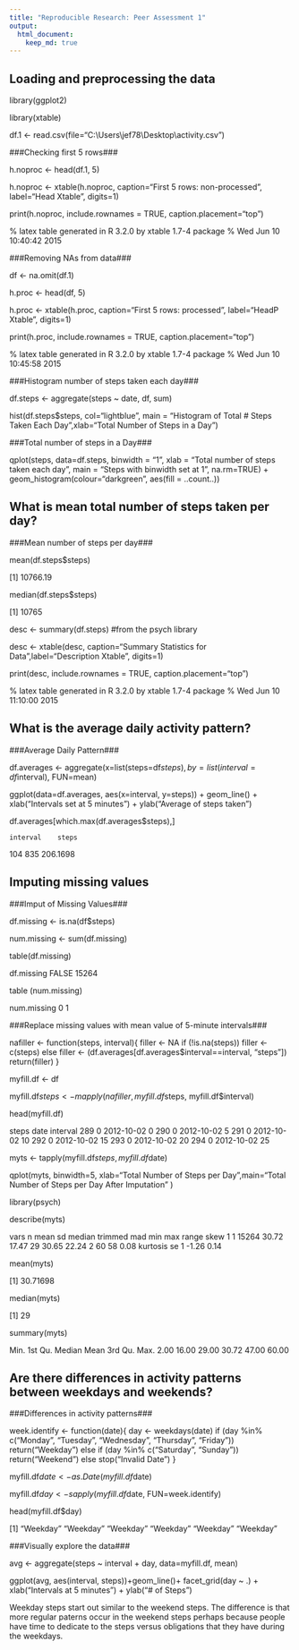```yaml
---
title: "Reproducible Research: Peer Assessment 1"
output: 
  html_document:
    keep_md: true
---
```



## Loading and preprocessing the data
library(ggplot2)

library(xtable)

df.1 <- read.csv(file="C:\\Users\\jef78\\Desktop\\activity.csv")



###Checking first 5 rows###

h.noproc <- head(df.1, 5)

h.noproc <- xtable(h.noproc, caption="First 5 rows: non-processed", label="Head Xtable", digits=1)

print(h.noproc, include.rownames = TRUE, caption.placement="top")

% latex table generated in R 3.2.0 by xtable 1.7-4 package
% Wed Jun 10 10:40:42 2015
\begin{table}[ht]
\centering
\caption{First 5 rows: non-processed} 
\label{Head Xtable}
\begin{tabular}{rrlr}
  \hline
 & steps & date & interval \\ 
  \hline
1 &  & 2012-10-01 &  0 \\ 
  2 &  & 2012-10-01 &  5 \\ 
  3 &  & 2012-10-01 & 10 \\ 
  4 &  & 2012-10-01 & 15 \\ 
  5 &  & 2012-10-01 & 20 \\ 
   \hline
\end{tabular}
\end{table}


###Removing NAs from data###

df <- na.omit(df.1)

h.proc <- head(df, 5)

h.proc <- xtable(h.proc, caption="First 5 rows: processed", label="HeadP Xtable", digits=1)

print(h.proc, include.rownames = TRUE, caption.placement="top")

% latex table generated in R 3.2.0 by xtable 1.7-4 package
% Wed Jun 10 10:45:58 2015
\begin{table}[ht]
\centering
\caption{First 5 rows: processed} 
\label{HeadP Xtable}
\begin{tabular}{rrlr}
  \hline
 & steps & date & interval \\ 
  \hline
289 &  0 & 2012-10-02 &  0 \\ 
  290 &  0 & 2012-10-02 &  5 \\ 
  291 &  0 & 2012-10-02 & 10 \\ 
  292 &  0 & 2012-10-02 & 15 \\ 
  293 &  0 & 2012-10-02 & 20 \\ 
   \hline
\end{tabular}
\end{table}


###Histogram number of steps taken each day###

df.steps <- aggregate(steps ~ date, df, sum)

hist(df.steps$steps, col="lightblue", main = "Histogram of Total # Steps Taken Each Day",xlab="Total Number of Steps in a Day")


###Total number of steps in a Day###

qplot(steps, data=df.steps, binwidth = "1", xlab = "Total number of steps taken each day", 
      main = "Steps with binwidth set at 1", na.rm=TRUE) + 
      geom_histogram(colour="darkgreen", aes(fill = ..count..)) 


## What is mean total number of steps taken per day?
###Mean number of steps per day###

mean(df.steps$steps)

[1] 10766.19

median(df.steps$steps)

[1] 10765

desc <- summary(df.steps) #from the psych library

desc <- xtable(desc, caption="Summary Statistics for Data",label="Description Xtable", digits=1)

print(desc, include.rownames = TRUE, caption.placement="top")

% latex table generated in R 3.2.0 by xtable 1.7-4 package
% Wed Jun 10 11:10:00 2015
\begin{table}[ht]
\centering
\caption{Summary Statistics for Data} 
\label{Description Xtable}
\begin{tabular}{rll}
  \hline
 &         date &     steps \\ 
  \hline
1 & 2012-10-02: 1   & Min.   :   41   \\ 
  2 & 2012-10-03: 1   & 1st Qu.: 8841   \\ 
  3 & 2012-10-04: 1   & Median :10765   \\ 
  4 & 2012-10-05: 1   & Mean   :10766   \\ 
  5 & 2012-10-06: 1   & 3rd Qu.:13294   \\ 
  6 & 2012-10-07: 1   & Max.   :21194   \\ 
  7 & (Other)   :47   &  \\ 
   \hline
\end{tabular}
\end{table}


## What is the average daily activity pattern?
###Average Daily Pattern###

df.averages <- aggregate(x=list(steps=df$steps), by=list(interval=df$interval), FUN=mean)

ggplot(data=df.averages, aes(x=interval, y=steps)) + geom_line() + 
  xlab("Intervals set at 5 minutes") + ylab("Average of steps taken")

df.averages[which.max(df.averages$steps),]

    interval    steps
104      835 206.1698


## Imputing missing values
###Imput of Missing Values###

df.missing <- is.na(df$steps)

num.missing <- sum(df.missing)

table(df.missing)

df.missing
FALSE 
15264 

table (num.missing)

num.missing
0 
1 

###Replace missing values with mean value of 5-minute intervals###

nafiller <- function(steps, interval){
  filler <- NA
  if (!is.na(steps))
    filler <- c(steps)
  else
    filler <- (df.averages[df.averages$interval==interval, "steps"])
  return(filler)
}

myfill.df <- df

myfill.df$steps <- mapply(nafiller, myfill.df$steps, myfill.df$interval)

head(myfill.df)

steps       date interval
289     0 2012-10-02        0
290     0 2012-10-02        5
291     0 2012-10-02       10
292     0 2012-10-02       15
293     0 2012-10-02       20
294     0 2012-10-02       25

myts <- tapply(myfill.df$steps, myfill.df$date)

qplot(myts, binwidth=5, xlab="Total Number of Steps per Day",main="Total Number of Steps per Day After Imputation" )

library(psych)

describe(myts)

  vars     n  mean    sd median trimmed   mad min max range skew
1    1 15264 30.72 17.47     29   30.65 22.24   2  60    58 0.08
  kurtosis   se
1    -1.26 0.14

mean(myts)

[1] 30.71698

median(myts)

[1] 29

summary(myts)

 Min. 1st Qu.  Median    Mean 3rd Qu.    Max. 
   2.00   16.00   29.00   30.72   47.00   60.00 


## Are there differences in activity patterns between weekdays and weekends?
###Differences in activity patterns###

week.identify <- function(date){
 day <- weekdays(date)
 if (day %in% c("Monday", "Tuesday", "Wednesday", "Thursday", "Friday"))
   return("Weekday")
 else if (day %in% c("Saturday", "Sunday"))
   return("Weekend")
 else
   stop("Invalid Date")
}  

myfill.df$date <- as.Date(myfill.df$date)

myfill.df$day <- sapply(myfill.df$date, FUN=week.identify)

head(myfill.df$day)

[1] "Weekday" "Weekday" "Weekday" "Weekday" "Weekday" "Weekday"

###Visually explore the data###

avg <- aggregate(steps ~ interval + day, data=myfill.df, mean)

ggplot(avg, aes(interval, steps))+geom_line()+ facet_grid(day ~ .) + xlab("Intervals at 5 minutes") + ylab("# of Steps")

Weekday steps start out similar to the weekend steps. The difference is that more regular paterns occur in the weekend steps perhaps because people have time to dedicate to the steps versus obligations that they have during the weekdays.
